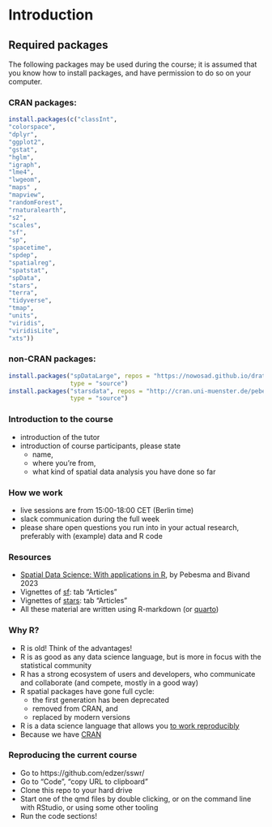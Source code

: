 # Introduction {.unnumbered}

## Required packages

The following packages may be used during the course; it is assumed
that you know how to install packages, and have permission to do
so on your computer. 

### CRAN packages:

```r
install.packages(c("classInt",
"colorspace",
"dplyr",
"ggplot2",
"gstat",
"hglm",
"igraph",
"lme4",
"lwgeom",
"maps" ,
"mapview",
"randomForest",
"rnaturalearth",
"s2",
"scales",
"sf",
"sp",
"spacetime",
"spdep",
"spatialreg",
"spatstat",
"spData",
"stars",
"terra",
"tidyverse",
"tmap",
"units",
"viridis",
"viridisLite",
"xts"))
```

### non-CRAN packages:

```r
install.packages("spDataLarge", repos = "https://nowosad.github.io/drat/", 
				 type = "source")
install.packages("starsdata", repos = "http://cran.uni-muenster.de/pebesma/", 
				 type = "source")
```

### Introduction to the course

* introduction of the tutor
* introduction of course participants, please state
   * name,
   * where you're from,
   * what kind of spatial data analysis you have done so far

### How we work

* live sessions are from 15:00-18:00 CET (Berlin time)
* slack communication during the full week
* please share open questions you run into in your actual research, preferably with (example) data and R code

### Resources

* [Spatial Data Science: With applications in R](https://r-spatial.org/book/), by Pebesma and Bivand 2023
* Vignettes of [sf](https://r-spatial.github.io/sf/): tab "Articles"
* Vignettes of [stars](https://r-spatial.github.io/stars/): tab "Articles"
* All these material are written using R-markdown (or [quarto](https://quarto.org/))

### Why R?

* R is old! Think of the advantages!
* R is as good as any data science language, but is more in focus with the statistical community
* R has a strong ecosystem of users and developers, who communicate and collaborate (and compete, mostly in a good way)
* R spatial packages have gone full cycle: 
    * the first generation has been deprecated
    *  removed from CRAN, and 
    * replaced by modern versions
* R is a data science language that allows you [to work reproducibly](https://eartharxiv.org/repository/view/3216/)
* Because we have [CRAN](https://cran.r-project.org/)

### Reproducing the current course

* Go to https://github.com/edzer/sswr/
* Go to "Code", "copy URL to clipboard"
* Clone this repo to your hard drive
* Start one of the qmd files by double clicking, or on the command line with RStudio, or using some other tooling
* Run the code sections!

